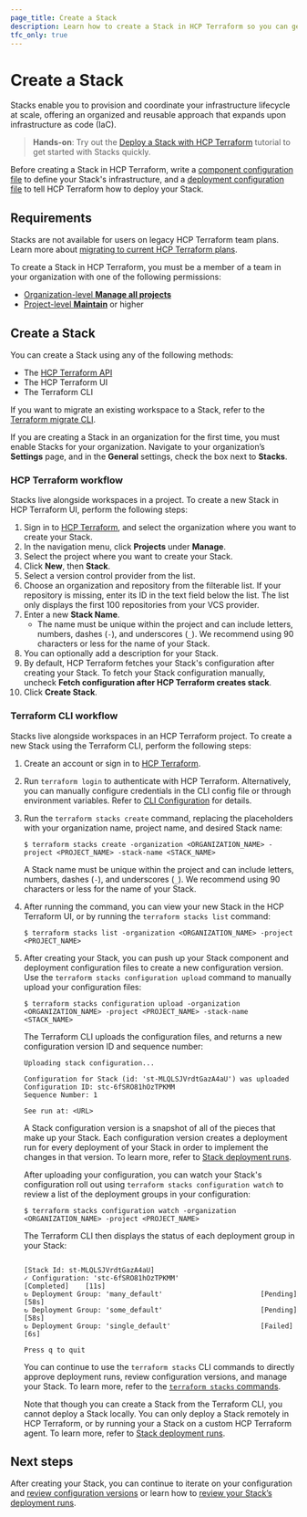 ```yaml
---
page_title: Create a Stack
description: Learn how to create a Stack in HCP Terraform so you can get started deploying your infrastructure.
tfc_only: true
---
```


# Create a Stack

Stacks enable you to provision and coordinate your infrastructure lifecycle at scale, offering an organized and reusable approach that expands upon infrastructure as code (IaC).

> **Hands-on**: Try out the [Deploy a Stack with HCP Terraform](/terraform/tutorials/cloud/stacks-deploy) tutorial to get started with Stacks quickly.

Before creating a Stack in HCP Terraform, write a [component configuration file](/terraform/language/stacks/component/config) to define your Stack's infrastructure, and a [deployment configuration file](/terraform/language/stacks/deploy/config) to tell HCP Terraform how to deploy your Stack.

## Requirements

<Note>

Stacks are not available for users on legacy HCP Terraform team plans. Learn more about [migrating to current HCP Terraform plans](/terraform/cloud-docs/overview/migrate-teams-standard).

</Note>

To create a Stack in HCP Terraform, you must be a member of a team in your organization with one of the following permissions:
- [Organization-level **Manage all projects**](/terraform/cloud-docs/users-teams-organizations/permissions#manage-all-projects)
- [Project-level **Maintain**](/terraform/cloud-docs/users-teams-organizations/permissions#maintain) or higher

## Create a Stack

You can create a Stack using any of the following methods:
- The [HCP Terraform API](/terraform/cloud-docs/api-docs/stacks)
- The HCP Terraform UI
- The Terraform CLI

If you want to migrate an existing workspace to a Stack, refer to the [Terraform migrate CLI](/terraform/migrate/stacks).

If you are creating a Stack in an organization for the first time, you must enable Stacks for your organization. Navigate to your organization’s **Settings** page, and in the **General** settings, check the box next to **Stacks**.

### HCP Terraform workflow

Stacks live alongside workspaces in a project. To create a new Stack in HCP Terraform UI, perform the following steps:

1. Sign in to [HCP Terraform](https://app.terraform.io), and select the organization where you want to create your Stack.
1. In the navigation menu, click **Projects** under **Manage**.
1. Select the project where you want to create your Stack.
1. Click **New**, then **Stack**.
1. Select a version control provider from the list.
1. Choose an organization and repository from the filterable list. If your repository is missing, enter its ID in the text field below the list. The list only displays the first 100 repositories from your VCS provider.
1. Enter a new **Stack Name**.
    * The name must be unique within the project and can include letters, numbers, dashes (`-`), and underscores (`_`). We recommend using 90 characters or less for the name of your Stack.
1. You can optionally add a description for your Stack.
1. By default, HCP Terraform fetches your Stack's configuration after creating your Stack. To fetch your Stack configuration manually, uncheck **Fetch configuration after HCP Terraform creates stack**.
1. Click **Create Stack**.

### Terraform CLI workflow

Stacks live alongside workspaces in an HCP Terraform project. To create a new Stack using the Terraform CLI, perform the following steps:

1. Create an account or sign in to [HCP Terraform](https://app.terraform.io).
1. Run `terraform login` to authenticate with HCP Terraform. Alternatively, you can manually configure credentials in the CLI config file or through environment variables. Refer to [CLI Configuration](/terraform/cli/config/config-file#environment-variable-credentials) for details.
1. Run the `terraform stacks create` command, replacing the placeholders with your organization name, project name, and desired Stack name:

    ```shell-session
    $ terraform stacks create -organization <ORGANIZATION_NAME> -project <PROJECT_NAME> -stack-name <STACK_NAME>
    ```

    A Stack name must be unique within the project and can include letters, numbers, dashes (`-`), and underscores (`_`). We recommend using 90 characters or less for the name of your Stack.

1. After running the command, you can view your new Stack in the HCP Terraform UI, or by running the `terraform stacks list` command:

    ```shell-session
    $ terraform stacks list -organization <ORGANIZATION_NAME> -project <PROJECT_NAME>
    ```

1. After creating your Stack, you can push up your Stack component and deployment configuration files to create a new configuration version. Use the `terraform stacks configuration upload` command to manually upload your configuration files:

    ```shell-session
    $ terraform stacks configuration upload -organization <ORGANIZATION_NAME> -project <PROJECT_NAME> -stack-name <STACK_NAME>
    ```

    The Terraform CLI uploads the configuration files, and returns a new configuration version ID and sequence number:

    ```shell-session
    Uploading stack configuration...

    Configuration for Stack (id: 'st-MLQLSJVrdtGazA4aU') was uploaded
    Configuration ID: stc-6fSRO81hOzTPKMM
    Sequence Number: 1

    See run at: <URL>
    ```

    A Stack configuration version is a snapshot of all of the pieces that make up your Stack. Each configuration version creates a deployment run for every deployment of your Stack in order to implement the changes in that version. To learn more, refer to [Stack deployment runs](/terraform/cloud-docs/stacks/runs).

    After uploading your configuration, you can watch your Stack's configuration roll out using `terraform stacks configuration watch` to review a list of the deployment groups in your configuration:

    ```shell-session
    $ terraform stacks configuration watch -organization <ORGANIZATION_NAME> -project <PROJECT_NAME>
    ```

    The Terraform CLI then displays the status of each deployment group in your Stack:

    ```shell-session

    [Stack Id: st-MLQLSJVrdtGazA4aU]
    ✓ Configuration: 'stc-6fSRO81hOzTPKMM'                    [Completed]    [11s]
    ↻ Deployment Group: 'many_default'                        [Pending]      [58s]
    ↻ Deployment Group: 'some_default'                        [Pending]      [58s]
    ↻ Deployment Group: 'single_default'                      [Failed]       [6s]

    Press q to quit
    ```

    You can continue to use the `terraform stacks` CLI commands to directly approve deployment runs, review configuration versions, and manage your Stack. To learn more, refer to the [`terraform stacks` commands](/terraform/cli/commands/stacks).

    Note that though you can create a Stack from the Terraform CLI, you cannot deploy a Stack locally. You can only deploy a Stack remotely in HCP Terraform, or by running your a Stack on a custom HCP Terraform agent. To learn more, refer to [Stack deployment runs](/terraform/cloud-docs/stacks/runs).

## Next steps

After creating your Stack, you can continue to iterate on your configuration and [review configuration versions](/terraform/cloud-docs/stacks/deploy/configuration-versions) or learn how to [review your Stack’s deployment runs](/terraform/cloud-docs/stacks/deploy/runs).
